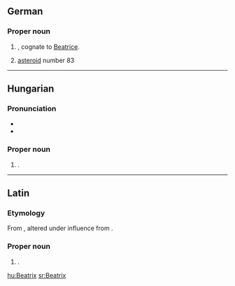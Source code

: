 ==German==
{{wikipedia|lang=de}}

===Proper noun===
{{infl|de|proper noun}}

# {{given name|female|lang=de}}, cognate to [[Beatrice]].
# [[asteroid]] number 83

----

==Hungarian==
{{wikipedia|lang=hu}}

===Pronunciation===
* {{IPA|/ˈbɛɒtriks/|lang=hu}}
* {{hyphenation|Be|at|rix}}

===Proper noun===
{{infl|hu|proper noun}}

# {{given name|female|lang=hu}}.

----

==Latin==

===Etymology===
From {{term|viatrix|viātrīx|female wayfarer, traveller|lang=la}}, altered under influence from {{term|beatus|beātus, beāta|happy, fortunate|lang=la}}.

===Proper noun===
{{infl|la|proper noun}}

# {{given name|female|lang=la}}.

[[hu:Beatrix]]
[[sr:Beatrix]]